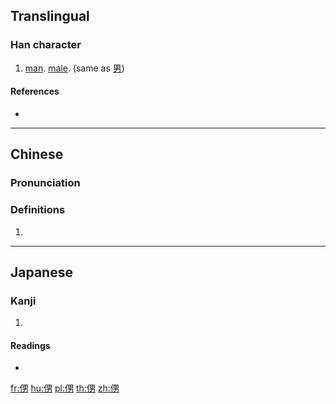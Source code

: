 ==Translingual==

===Han character===
{{Han char|rn=9|rad=人|as=07|sn=9|four=|canj=OWKS|ids=⿰亻男}}

# [[man]]. [[male]]. (same as [[男]]) 
====References====
* {{Han ref|kx=0103.280|dkj=00655|dj=0219.070|hdz=10162.020|uh=4FBD|ud=20413}}

----

==Chinese==
{{zh-forms}}

===Pronunciation===
{{zh-pron
|m=nán
|c=naam4,laam4
|mc=
|oc=
|ma=
|cat=
}}

===Definitions===
# {{rfdef|lang=zh}}

----

==Japanese==

===Kanji===
{{ja-kanji|grade=|rs=人07}}

# {{defn|lang=ja|sort=人07}}

====Readings====
* {{ja-readings|on=[[だん]] (dan), [[なん]] (nan)|kun=[[おとこ]] (otoko)}}

[[fr:侽]]
[[hu:侽]]
[[pl:侽]]
[[th:侽]]
[[zh:侽]]